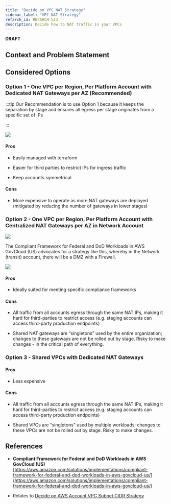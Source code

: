 ```yaml
---
title: "Decide on VPC NAT Strategy"
sidebar_label: "VPC NAT Strategy"
refarch_id: REFARCH-523
description: Decide how to NAT traffic in your VPCs
---
```


**DRAFT**

## Context and Problem Statement

## Considered Options

### Option 1 - One VPC per Region, Per Platform Account with Dedicated NAT Gateways per AZ (Recommended)

:::tip Our Recommendation is to use Option 1 because it keeps the separation by stage and ensures all egress per stage
originates from a specific set of IPs

:::

<img src="/assets/refarch/image-20220712-201801.png" /><br/>

#### Pros

- Easily managed with terraform

- Easier for third parties to restrict IPs for ingress traffic

- Keep accounts symmetrical

#### Cons

- More expensive to operate as more NAT gateways are deployed (mitigated by reducing the number of gateways in lower
  stages)

### Option 2 - One VPC per Region, Per Platform Account with Centralized NAT Gateways per AZ in Network Account

<img src="/assets/refarch/image-20220712-201801.png" /><br/>

The Compliant Framework for Federal and DoD Workloads in AWS GovCloud (US) advocates for a strategy like this, whereby
in the Network (transit) account, there will be a DMZ with a Firewall.

<img src="/assets/refarch/image-20220624-172541.png" /><br/>

#### Pros

- Ideally suited for meeting specific compliance frameworks

#### Cons

- All traffic from all accounts egress through the same NAT IPs, making it hard for third-parties to restrict access
  (e.g. staging accounts can access third-party production endpoints)

- Shared NAT gateways are “singletons” used by the entire organization; changes to these gateways are not be rolled out
  by stage. Risky to make changes - in the critical path of everything.

### Option 3 - Shared VPCs with Dedicated NAT Gateways

#### Pros

- Less expensive

#### Cons

- All traffic from all accounts egress through the same NAT IPs, making it hard for third-parties to restrict access
  (e.g. staging accounts can access third-party production endpoints)

- Shared VPCs are “singletons” used by multiple workloads; changes to these VPCs are not be rolled out by stage. Risky
  to make changes.

## References

- **Compliant Framework for Federal and DoD Workloads in AWS GovCloud (US)**
  [https://aws.amazon.com/solutions/implementations/compliant-framework-for-federal-and-dod-workloads-in-aws-govcloud-us/](https://aws.amazon.com/solutions/implementations/compliant-framework-for-federal-and-dod-workloads-in-aws-govcloud-us/)

- Relates to
  [Decide on AWS Account VPC Subnet CIDR Strategy](/layers/network/design-decisions/decide-on-aws-account-vpc-subnet-cidr-strategy)

